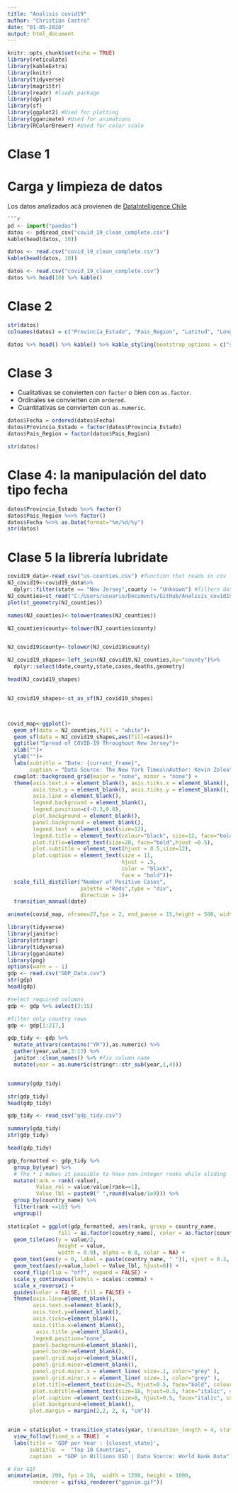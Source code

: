 ```yaml
---
title: "Analisis covid19"
author: "Christian Castro"
date: "01-05-2020"
output: html_document
---
```


```r
knitr::opts_chunk$set(echo = TRUE)
library(reticulate)
library(kableExtra)
library(knitr)
library(tidyverse)
library(magrittr)
library(readr) #loads package
library(dplyr)
library(sf)
library(ggplot2) #Used for plotting
library(gganimate) #Used for animations
library(RColorBrewer) #Used for color scale 
```

# Clase 1
# Carga y limpieza de datos 



Los datos analizados acá provienen de 
[DataIntelligence Chile](https://www.google.com)

```python


```r
pd <- import("pandas")
datos <- pd$read_csv("covid_19_clean_complete.csv")
kable(head(datos, 10))
```

```r
datos <- read.csv("covid_19_clean_complete.csv")
kable(head(datos, 10))
```

```r
datos <- read.csv("covid_19_clean_complete.csv")
datos %>% head(10) %>% kable()
```

# Clase 2

```r
str(datos)
colnames(datos) = c("Provincia_Estado", "Pais_Region", "Latitud", "Longitud", "Fecha", "Casos_Confirmados", "Casos_Muertos", "Casos_Recuperados")

datos %>% head() %>% kable() %>% kable_styling(bootstrap_options = c("striped", "hover"))

```

# Clase 3

* Cualitativas se convierten con `factor` o bien con `as.factor`.
* Ordinales se convierten con `ordered`.
* Cuantitativas se convierten con `as.numeric`.

```r
datos$Fecha = ordered(datos$Fecha)
datos$Provincia_Estado = factor(datos$Provincia_Estado)
datos$Pais_Region = factor(datos$Pais_Region)
```

```r
str(datos)
```



# Clase 4: la manipulación del dato tipo fecha

```r

datos$Provincia_Estado %<>% factor()
datos$Pais_Region %<>% factor()
datos$Fecha %<>% as.Date(format="%m/%d/%y")
str(datos)
```

# Clase 5 la librería lubridate




```r
covid19_data<-read_csv("us-counties.csv") #function that reads in csv files
NJ_covid19<-covid19_data%>%
  dplyr::filter(state == "New Jersey",county != "Unknown") #filters data frame
NJ_counties=st_read("C:/Users/usuario/Documents/GitHub/Analisis_covid19_con_R_y_Python/New_Jersey_Counties/data.shp") 
plot(st_geometry(NJ_counties))

names(NJ_counties)<-tolower(names(NJ_counties))

NJ_counties$county<-tolower(NJ_counties$county)


NJ_covid19$county<-tolower(NJ_covid19$county)

NJ_covid19_shapes<-left_join(NJ_covid19,NJ_counties,by="county")%>%
  dplyr::select(date,county,state,cases,deaths,geometry)

head(NJ_covid19_shapes)


NJ_covid19_shapes<-st_as_sf(NJ_covid19_shapes)



covid_map<-ggplot()+
  geom_sf(data = NJ_counties,fill = "white")+
  geom_sf(data = NJ_covid19_shapes,aes(fill=cases))+
  ggtitle("Spread of COVID-19 Throughout New Jersey")+
  xlab("")+
  ylab("")+
  labs(subtitle = "Date: {current_frame}",
       caption = "Data Source: The New York Times\nAuthor: Kevin Zolea")+
  cowplot::background_grid(major = "none", minor = "none") +
  theme(axis.text.x = element_blank(), axis.ticks.x = element_blank(),
        axis.text.y = element_blank(), axis.ticks.y = element_blank(),
        axis.line = element_blank(),
        legend.background = element_blank(),
        legend.position=c(-0.3,0.8),
        plot.background = element_blank(),
        panel.background = element_blank(),
        legend.text = element_text(size=12),
        legend.title = element_text(colour="black", size=12, face="bold"),
        plot.title=element_text(size=20, face="bold",hjust =0.5),
        plot.subtitle = element_text(hjust = 0.5,size=12),
        plot.caption = element_text(size = 11,
                                    hjust = .5,
                                    color = "black",
                                    face = "bold"))+
  scale_fill_distiller("Number of Positive Cases",
                       palette ="Reds",type = "div",
                       direction = 1)+
  transition_manual(date)

animate(covid_map, nframe=27,fps = 2, end_pause = 15,height = 500, width =500)


```

```r

library(tidyverse)
library(janitor)
library(stringr)
library(tidyverse)
library(gganimate)
library(png)
options(warn = - 1)  
gdp <- read.csv("GDP_Data.csv")
str(gdp)
head(gdp)

#select required columns
gdp <- gdp %>% select(3:15)

#filter only country rows
gdp <- gdp[1:217,]

gdp_tidy <- gdp %>% 
  mutate_at(vars(contains("YR")),as.numeric) %>% 
  gather(year,value,3:13) %>% 
  janitor::clean_names() %>% #fix column name
  mutate(year = as.numeric(stringr::str_sub(year,1,4)))


summary(gdp_tidy)

str(gdp_tidy)
head(gdp_tidy)

gdp_tidy <- read_csv("gdp_tidy.csv")

summary(gdp_tidy)
str(gdp_tidy)

head(gdp_tidy)

gdp_formatted <- gdp_tidy %>%
  group_by(year) %>%
  # The * 1 makes it possible to have non-integer ranks while sliding
  mutate(rank = rank(-value),
         Value_rel = value/value[rank==1],
         Value_lbl = paste0(" ",round(value/1e9))) %>%
  group_by(country_name) %>% 
  filter(rank <=10) %>%
  ungroup()

staticplot = ggplot(gdp_formatted, aes(rank, group = country_name, 
                fill = as.factor(country_name), color = as.factor(country_name))) +
  geom_tile(aes(y = value/2,
                height = value,
                width = 0.9), alpha = 0.8, color = NA) +
  geom_text(aes(y = 0, label = paste(country_name, " ")), vjust = 0.2, hjust = 1) +
  geom_text(aes(y=value,label = Value_lbl, hjust=0)) +
  coord_flip(clip = "off", expand = FALSE) +
  scale_y_continuous(labels = scales::comma) +
  scale_x_reverse() +
  guides(color = FALSE, fill = FALSE) +
  theme(axis.line=element_blank(),
        axis.text.x=element_blank(),
        axis.text.y=element_blank(),
        axis.ticks=element_blank(),
        axis.title.x=element_blank(),
         axis.title.y=element_blank(),
        legend.position="none",
        panel.background=element_blank(),
        panel.border=element_blank(),
        panel.grid.major=element_blank(),
        panel.grid.minor=element_blank(),
        panel.grid.major.x = element_line( size=.1, color="grey" ),
        panel.grid.minor.x = element_line( size=.1, color="grey" ),
        plot.title=element_text(size=25, hjust=0.5, face="bold", colour="grey", vjust=-1),
        plot.subtitle=element_text(size=18, hjust=0.5, face="italic", color="grey"),
        plot.caption =element_text(size=8, hjust=0.5, face="italic", color="grey"),
        plot.background=element_blank(),
       plot.margin = margin(2,2, 2, 4, "cm"))


anim = staticplot + transition_states(year, transition_length = 4, state_length = 1) +
  view_follow(fixed_x = TRUE)  +
  labs(title = 'GDP per Year : {closest_state}',  
       subtitle  =  "Top 10 Countries",
       caption  = "GDP in Billions USD | Data Source: World Bank Data")

# For GIF
animate(anim, 200, fps = 20,  width = 1200, height = 1000, 
        renderer = gifski_renderer("gganim.gif"))

```



















